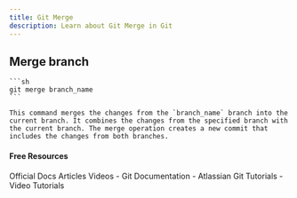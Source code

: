 ```yaml
---
title: Git Merge
description: Learn about Git Merge in Git
---
```


## Merge branch
    
    ```sh
    git merge branch_name
    ```
    
    This command merges the changes from the `branch_name` branch into the current branch. It combines the changes from the specified branch with the current branch. The merge operation creates a new commit that includes the changes from both branches.

#### Free Resources

<Tabs defaultValue="official">
<TabsList>
<TabsTrigger value="official">Official Docs</TabsTrigger>
<TabsTrigger value="article">Articles</TabsTrigger>
<TabsTrigger value="video">Videos</TabsTrigger>
</TabsList>

<TabsContent value="official">
- <Link href="https://git-scm.com/docs">Git Documentation</Link>
</TabsContent>
<TabsContent value="article">
- <Link href="https://www.atlassian.com/git/tutorials">Atlassian Git Tutorials</Link>
</TabsContent>
<TabsContent value="video">
- <Link href="https://www.youtube.com/results?search_query=git+git-merge+tutorial">Video Tutorials</Link>
</TabsContent>
</Tabs>

<Outlet path="3-git-branching/merging/git-merge" />
